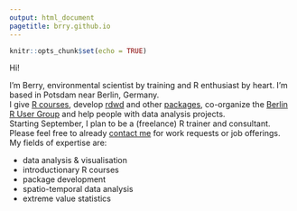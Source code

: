 ```yaml
---
output: html_document
pagetitle: brry.github.io
---
```



```r
knitr::opts_chunk$set(echo = TRUE)
```

Hi!

I'm Berry, environmental scientist by training and R enthusiast by heart. 
I'm based in Potsdam near Berlin, Germany.   
I give [R courses](https://github.com/brry/course#slides), 
develop [rdwd](https://github.com/brry/rdwd#rdwd) and other [packages](ftp://cran.r-project.org/pub/R/web/checks/check_results_berry-b_at_gmx.de.html), 
co-organize the [Berlin R User Group](https://www.meetup.com/de-DE/Berlin-R-Users-Group/) 
and help people with data analysis projects.  
Starting September, I plan to be a (freelance) R trainer and consultant. 
Please feel free to already [contact me](mailto:berry-b@gmx.de) for work requests or job offerings.  
My fields of expertise are:  

- data analysis & visualisation
- introductionary R courses
- package development
- spatio-temporal data analysis
- extreme value statistics

